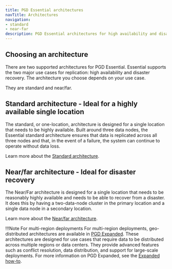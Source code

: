 ```yaml
---
title: PGD Essential architectures
navTitle: Architectures
navigation:
- standard
- near-far
description: PGD Essential architectures for high availability and disaster recovery and how to implement them.
---
```


## Choosing an architecture

There are two supported architectures for PGD Essential. Essential supports the two major use cases for replication: high availability and disaster recovery. The architecture you choose depends on your use case.

They are standard and near/far.

## Standard architecture - Ideal for a highly available single location

The standard, or one-location, architecture is designed for a single location that needs to be highly available. Built around three data nodes, the Essential standard architecture ensures that data is replicated across all three nodes and that, in the event of a failure, the system can continue to operate without data loss.

Learn more about the [Standard architecture](standard).

## Near/far architecture - Ideal for disaster recovery

The Near/Far architecture is designed for a single location that needs to be reasonably highly available and needs to be able to recover from a disaster. It does this by having a two-data-node cluster in the primary location and a single data node in a secondary location.

Learn more about the [Near/far architecture](near-far).

!!!Note For multi-region deployments
   For multi-region deployments, geo-distributed architectures are available in [PGD Expanded](/pgd/6/expanded-how-to/architectures/). These architectures are designed for use cases that require data to be distributed across multiple regions or data centers. They provide advanced features such as conflict resolution, data distribution, and support for large-scale deployments.
   For more information on PGD Expanded, see the [Expanded how-to](/pgd/6/expanded-how-to).
